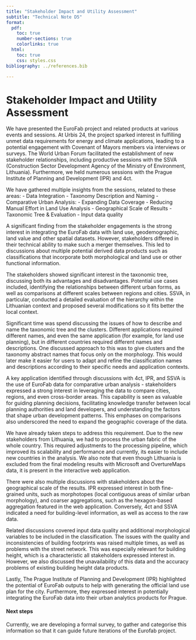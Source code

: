 ```yaml
---
title: "Stakeholder Impact and Utility Assessment"
subtitle: "Technical Note D5"
format:
  pdf:
    toc: true
    number-sections: true
    colorlinks: true
  html:
    toc: true
    css: styles.css
bibliography: ../references.bib

---
```


# Stakeholder Impact and Utility Assessment

We have presented the EuroFab project and related products at various events and sessions. At Urbis 24, the project sparked interest in fulfilling unmet data requirements for energy and climate applications, leading to a potential engagement with Covenant of Mayors members via interviews or surveys. The World Urban Forum facilitated the establishment of new stakeholder relationships, including productive sessions with the SSVA (Construction Sector Development Agency of the Ministry of Environment, Lithuania). Furthermore, we held numerous sessions with the Prague Institute of Planning and Development (IPR) and 4ct.

We have gathered multiple insights from the sessions, related to these areas:
- Data Integration
- Taxonomy Description and Naming
- Comparative Urban Analysis:
- Expanding Data Coverage
- Reducing Manual Effort in Land Use Analysis
- Geographical Scale of Results
- Taxonomic Tree & Evaluation
- Input data quality


A significant finding from the stakeholder engagements is the strong interest in integrating the EuroFab data with land use, geodemographic, land value and other spatial datasets. However, stakeholders differed in their technical ability to make such a merger themselves. This led to discussions about multiple potential derived data products such as classifications that incorporate both morphological and land use or other functional information.

The stakeholders showed significant interest in the taxonomic tree, discussing both its advantages and disadvantages. Potential use cases included, identifying the relationships between different urban forms, as well as comparisons at different scales between regions and cities. SSVA, in particular, conducted a detailed evaluation of the hierarchy within the Lithuanian context and proposed several modifications so it fits better the local context.  

Significant time was spend discussing the issues of how to describe and name the taxonomic tree and the clusters. Different applications required different names, and even the same application (for example, for land use planning), but in different countries required different names and descriptions. One discussed approach to this was to give clusters and the taxonomy abstract names that focus only on the morphology. This would later make it easier for users to adapt and refine the classification names and descriptions according to their specific needs and application contexts.

A key application identified through discussions with 4ct, IPR, and SSVA is the use of EuroFab data for comparative urban analysis - stakeholders expressed a strong interest in leveraging the data to compare cities, regions, and even cross-border areas. This capability is seen as valuable for guiding planning decisions, facilitating knowledge transfer between local planning authorities and land developers, and understanding the factors that shape urban development patterns. This emphases on comparisons also underscored the need to expand the geographic coverage of the data.

We have already taken steps to address this requirement. Due to the new stakeholders from Lithuania, we had to process the urban fabric of the whole country. This required adjustments to the processing pipeline, which improved its scalability and performance and currently, its easier to include new countries in the analysis. We also note that  even though Lithuania is excluded from the final modeling results with Microsoft and OvertureMaps data, it is present in the interactive web application.

There were also multiple discussions with stakeholders about the geographical scale of the results. IPR expressed interest in both fine-grained units, such as morphotopes (local contiguous areas of similar urban morphology), and coarser aggregations, such as the hexagon-based aggregation featured in the web application. Conversely, 4ct and SSVA indicated a need for building-level information, as well as access to the raw data.

Related discussions covered input data quality and additional morphological variables to be included in the classification. The issues with the quality and inconsistencies of building footprints was raised multiple times, as well as problems with the street network. This was especially relevant for building height, which is a characteristic all stakeholders expressed interest in. However, we also discussed the unavailability of this data and the accuracy problems of existing building height data products.

Lastly, The Prague Institute of Planning and Development (IPR) highlighted the potential of EuroFab outputs to help with generating the official land use plan for the city. Furthermore, they expressed interest in potentially integrating the EuroFab data into their urban analytics products for Prague.


#### Next steps

Currently, we are developing a formal survey, to gather and categorise this information so that it can guide future iterations of the Eurofab project.